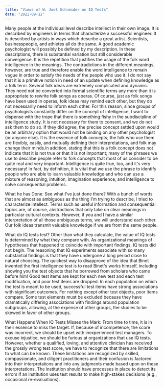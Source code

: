 ```yaml
---
title: "Views of W. Joel Schneider on IQ Tests"
date: "2021-09-12"
---
```

Many people at the individual level describe intellect in their own image. 
It is described by engineers in terms that characterize a successful engineer. 
It is described by artists in ways which describe a great artist. Scientists, 
businesspeople, and athletes all do the same. A good academic psychologist will
possibly be defined by my description. In these descriptions, there is substantial
variation but still considerable convergence. It is the repetition that justifies 
the usage of the folk word intelligence in the meanings. The contradictions in the
different meanings, however, are true and therefore enable the word intelligence 
to remain vague in order to satisfy the needs of the people who use it. I do not say 
that it is a primitive notion in need of an update when defining knowledge as a folk term.
Several folk ideas are extremely complicated and dynamic. They need not be converted 
into formal scientific terms any more than it is appropriate to rewrite folk songs as 
operas. Of course, just as folk songs have been used in operas, folk ideas may remind 
each other, but they do not necessarily need to inform each other. For this reason, 
since groups of psychologists constantly differ on the concept of intelligence, I 
want to dispense with the trope that there is something fishy in the subdiscipline of 
intelligence study. It is not necessary for them to consent, and we do not ask them to 
do so. If they did agree, the precise concept settled upon would be an arbitrary option 
that would not be binding on any other psychologist (or anyone else). It is the essence 
of folk concepts; the folk who use them are flexibly, easily, and mutually defining their interpretations, and folk may change their minds.In addition, stating that this is a folk concept does not indicate that it is not true or that it is not important; many of the phrases we use to describe people refer to folk concepts that most of us consider to be quite real and very important. Intelligence is quite true, too, and it's very necessary! In fact, by definition, it is vital that we use the phrase to identify people who are able to learn valuable knowledge and who can use a mixture of reasoning, intuition, imagination experience, and intelligence to solve consequential problems.

What he has Done:
See what I've just done there? With a bunch of words that are almost as ambiguous as the thing I'm trying to describe, I tried to characterize intellect. Terms such as useful information and consequential topics are, of course, abstractions that only take on clear meanings in particular cultural contexts. However, if you and I have a similar interpretation of all those ambiguous terms, we will understand each other. Our folk ideas transmit valuable knowledge if we are from the same people.

What do IQ tests test?
Other than what they calculate, the value of IQ tests is determined by what they compare with. As organizational meanings of hypotheses that happened to coincide with important findings, IQ tests did not begin. The reasoning that IQ experiments associate with so many substantial findings is that they have undergone a long period close to natural choosing. The quickest way to disapprove of the idea that Binet invented the first intelligence test is to read Binet's works himself, including showing you the test objects that he borrowed from scholars who came before him! Good test items are kept for each new test and each test modification, and poor test items are dropped. In each population on which the test is meant to be used, successful test items have strong associations with significant outcomes. For nothing except other test objects, poor items compare. Some test elements must be excluded because they have dramatically differing associations with findings around population subgroups, allowing, at the expense of other groups, the studies to be skewed in favor of other groups.

What Happens When IQ Tests Misses the Mark:
From time to time, it is in their essence to miss the target. If, because of incompetence, the score was incorrect, we should be upset with inexperienced test managers. To excuse injustice, we should be furious at organizations that use IQ tests. However, whether a qualified, loving, and attentive clinician has received the grossly wrong test score, we have to recognize that there are limitations to what can be known. These limitations are recognized by skilled, compassionate, and diligent practitioners and their confusion is factored into their interpretations and into any judgments made based upon on these interpretations. The institution should have processes in place to detect its errors if an institution uses test results to make high-stakes decisions (e.g., occasional re-evaluations).